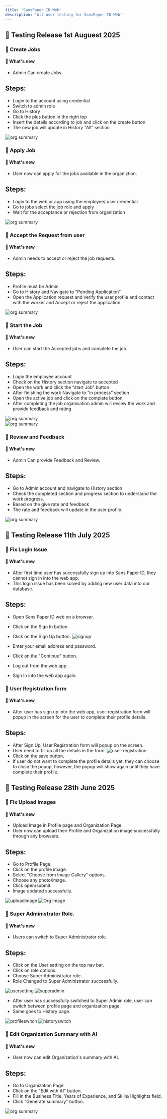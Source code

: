 ```yaml
---
title: 'SansPaper ID Web'
description: 'All user testing for SansPaper ID Web'
---
```


## 🚀 Testing Release 1st Auguest 2025

### 🔹 Create Jobs
#### 🧪 What's new
- Admin Can create Jobs.
  
## Steps:

- Login to the account using credential 
- Switch to admin role
- Go to History
- Click the plus button in the right top 
- Insert the details according to job and click on the create button
- The new job will update in History "All" section



<div style={{ textAlign: 'center' }}>
  <img
    src="/images/spiweb/job creation.png"
    alt="org summary"
  />
</div>


### 🔹 Apply  Job
#### 🧪 What's new
- User now can apply for the jobs available in the organiztion.
  
## Steps:

- Login to the web or app using the employee/ user credential
- Go to jobs select the job role and apply 
- Wait for the acceptance or rejection from organization



<div style={{ textAlign: 'center' }}>
  <img
    src="/images/spiweb/Aval_Job.png"
    alt="org summary"
  />
</div>


### 🔹  Accept the Request from user
#### 🧪 What's new
- Admin needs to accept or reject the job requests.
  
## Steps:

- Profile must be Admin
- Go to History and Navigate to “Pending Application” 
- Open the Application request and verify the user profile and contact with the worker and Accept or reject the application


<div style={{ textAlign: 'center' }}>
  <img
    src="/images/spiweb/Acceptreject.png"
    alt="org summary"
  />
</div>


### 🔹  Start the Job 
#### 🧪 What's new
- User can start the Accepted jobs and complete the job.
  
## Steps:

- Login the employee account 
- Check on the History section navigate to accepted
- Open the work and click the “start Job” button
- After finishing the work Navigate to “in process” section
- Open the active job and click on the complete button 
- After completing the job organisation admin will review the work and  provide feedback and rating



<div style={{ textAlign: 'center' }}>
  <img
    src="/images/spiweb/start.png"
    alt="org summary"
  />
</div>
<div style={{ textAlign: 'center' }}>
  <img
    src="/images/spiweb/complete.png"
    alt="org summary"
  />
</div>

### 🔹  Review and Feedback 
#### 🧪 What's new
- Admin Can provide Feedback and Review.
  
## Steps:

- Go to Admin account and navigate to History section 
- Check the completed section and progress section to understand the work progress.
- Based on the give rate and feedback
- The rate and feedback will update in the user  profile.




<div style={{ textAlign: 'center' }}>
  <img
    src="/images/spiweb/Review.png"
    alt="org summary"
  />
</div>

## 🚀 Testing Release 11th July 2025

### 🔹 Fix Login Issue  
#### 🧪 What's new
- After first time user has successfully sign up into Sans Paper ID, they cannot sign in into the web app.
- This login issue has been solved by adding new user data into our database.  

## Steps:
- Open Sans Paper ID web on a browser.
- Click on the Sign In button.
- Click on the Sign Up button.
<img
    src="/images/spiweb/signup auth0.png"
    alt="signup"
  />

- Enter your email address and password.
- Click on the "Continue" button.
- Log out from the web app.
- Sign In into the web app again.


### 🔹 User Registration form  
#### 🧪 What's new
- After user has sign up into the web app, user-registration form will popup in the screen for the user to complete their profile details. 

## Steps:
- After Sign Up, User Registration form will popup on the screen.
- User need to fill up all the details in the form.
<img
    src="/images/spiweb/user-registration.png"
    alt="user-registration"
  />
- Click on the save button.
- If user do not want to complete the profile details yet, they can choose to close the popup, however, the popup will show again until they have complete their profile.


## 🚀 Testing Release 28th June 2025

### 🔹 Fix Upload Images  
#### 🧪 What's new
- Upload Image in Profile page and Organization Page.
- User now can upload their Profile and Organization image successfully through any browsers.  

## Steps:
- Go to Profile Page.
- Click on the profile image.
- Select "Choose from Image Gallery" options.
- Choose any photo/image.
- Click open/submit.
- Image updated successfully.

<div style={{ textAlign: 'center' }}>
  <img
    src="/images/spiweb/upload image.png"
    alt="uploadimage"
  />
   <img
    src="/images/spiweb/orgimage.png"
    alt="Org Image"
  />
</div>

### 🔹 Super Administrator Role.  
#### 🧪 What's new
- Users can switch to Super Administrator role.


## Steps:
- Click on the User setting on the top nav bar.
- Click on role options.
- Choose Super Administrator role.
- Role Changed to Super Administrator successfully.

<div style={{ textAlign: 'center' }}>
  <img
    src="/images/spiweb/usersetting.png"
    alt="usersetting"
  />
    <img
    src="/images/spiweb/change super admin.png"
    alt="superadmin"
  />
</div>

- After user has successfully switched to Super Admin role, user can switch between profile page and organization page.
- Same goes to History page.

<div style={{ textAlign: 'center' }}>
  <img
    src="/images/spiweb/switch between profile.png"
    alt="profileswitch"
  />
    <img
    src="/images/spiweb/historyswitch.png"
    alt="historyswitch"
  />
</div>


### 🔹 Edit Organization Summary with AI
#### 🧪 What's new
- User now can edit Organization's summary with AI.

## Steps:
- Go to Organization Page.
- Click on the "Edit with AI" button.
- Fill in the Business Title, Years of Experience, and Skills/Highlights field.
- Click "Generate summary" button.


<div style={{ textAlign: 'center' }}>
  <img
    src="/images/spiweb/orgsummaryAI.png"
    alt="org summary"
  />
</div>
